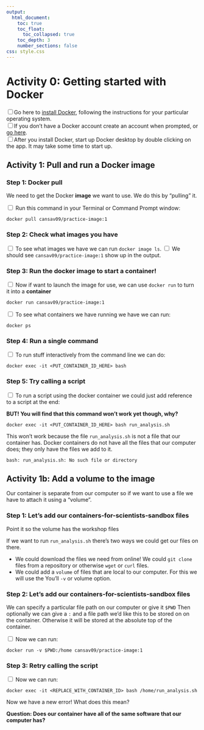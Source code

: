 ```yaml
---
output:
  html_document:
    toc: true
    toc_float:
      toc_collapsed: true
    toc_depth: 3
    number_sections: false
css: style.css
---
```

# Activity 0: Getting started with Docker

<input type="checkbox">Go here to [install Docker](https://www.docker.com/get-started), following the instructions for your particular operating system.  
<input type="checkbox">If you don't have a Docker account create an account when prompted, or [go here](https://hub.docker.com/).  
<input type="checkbox">After you install Docker, start up Docker desktop by double clicking on the app. It may take some time to start up.  

## Activity 1: Pull and run a Docker image

### Step 1: Docker pull

We need to get the Docker **image** we want to use. We do this by "pulling" it.

<input type="checkbox"> Run this command in your Terminal or Command Prompt window:

```
docker pull cansav09/practice-image:1
```

### Step 2: Check what images you have

<input type="checkbox"> To see what images we have we can run `docker image ls`.
<input type="checkbox"> We should see `cansav09/practice-image:1` show up in the output.

### Step 3: Run the docker image to start a container!

<input type="checkbox"> Now if want to launch the image for use, we can use `docker run` to turn it into a **container**

```
docker run cansav09/practice-image:1
```

<input type="checkbox"> To see what containers we have running we have we can run:

```
docker ps
```

### Step 4: Run a single command

<input type="checkbox"> To run stuff interactively from the command line we can do:

```
docker exec -it <PUT_CONTAINER_ID_HERE> bash
```

### Step 5: Try calling a script

<input type="checkbox"> To run a script using the docker container we could just add reference to a script at the end:

**BUT! You will find that this command won't work yet though, why?**

```
docker exec -it <PUT_CONTAINER_ID_HERE> bash run_analysis.sh
```

This won't work because the file `run_analysis.sh` is not a file that our container has. Docker containers do not have all the files that our computer does; they only have the files we add to it.

```
bash: run_analysis.sh: No such file or directory
```

## Activity 1b: Add a volume to the image

Our container is separate from our computer so if we want to use a file we have to attach it using a "volume".

### Step 1: Let’s add our containers-for-scientists-sandbox files

Point it so the volume has the workshop files

If we want to run `run_analysis.sh` there's two ways we could get our files on there.

- We could download the files we need from online! We could `git clone` files from a repository or otherwise `wget` or `curl` files.
- We could add a `volume` of files that are local to our computer. For this we will use the You'll `-v` or volume option.

### Step 2: Let’s add our containers-for-scientists-sandbox files

We can specify a particular file path on our computer or give it `$PWD` Then optionally we can give a `:` and a file path we'd like this to be stored on on the container. Otherwise it will be stored at the absolute top of the container.

<input type="checkbox"> Now we can run:
```
docker run -v $PWD:/home cansav09/practice-image:1
```

### Step 3: Retry calling the script

<input type="checkbox"> Now we can run:
```
docker exec -it <REPLACE_WITH_CONTAINER_ID> bash /home/run_analysis.sh
```

Now we have a new error! What does this mean?

**Question: Does our container have all of the same software that our computer has?**
